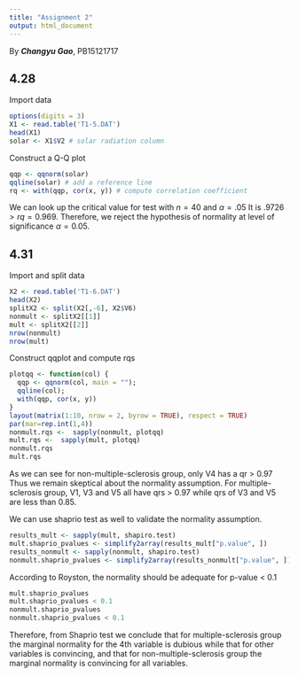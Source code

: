 ```yaml
---
title: "Assignment 2"
output: html_document
---
```


By ***Changyu Gao***, PB15121717

## 4.28

Import data
```r
options(digits = 3)
X1 <- read.table('T1-5.DAT')
head(X1)
solar <- X1$V2 # solar radiation column
```

Construct a Q-Q plot
```r
qqp <- qqnorm(solar)
qqline(solar) # add a reference line
rq <- with(qqp, cor(x, y)) # compute correlation coefficient
```

We can look up the critical value for test with $n = 40$ and $\alpha = .05$ It is $.9726 > rq=0.969$.
Therefore, we reject the hypothesis of normality at level of significance $\alpha = 0.05$.

## 4.31

Import and split data
```r
X2 <- read.table('T1-6.DAT')
head(X2)
splitX2 <- split(X2[,-6], X2$V6)
nonmult <- splitX2[[1]]
mult <- splitX2[[2]]
nrow(nonmult)
nrow(mult)
```

Construct qqplot and compute rqs
```r
plotqq <- function(col) {
  qqp <- qqnorm(col, main = "");
  qqline(col);
  with(qqp, cor(x, y))
}
layout(matrix(1:10, nrow = 2, byrow = TRUE), respect = TRUE)
par(mar=rep.int(1,4))
nonmult.rqs <-  sapply(nonmult, plotqq)
mult.rqs <-  sapply(mult, plotqq)
nonmult.rqs
mult.rqs
```
As we can see for non-multiple-sclerosis group, only V4 has a qr > 0.97 Thus we remain skeptical about the normality assumption.
For multiple-sclerosis group, V1, V3 and V5 all have qrs > 0.97 while qrs of V3 and V5 are less than 0.85.

We can use shaprio test as well to validate the normality assumption.
```r
results_mult <- sapply(mult, shapiro.test)
mult.shaprio_pvalues <- simplify2array(results_mult["p.value", ])
results_nonmult <- sapply(nonmult, shapiro.test)
nonmult.shaprio_pvalues <- simplify2array(results_nonmult["p.value", ])
```

According to Royston, the normality should be adequate for p-value < 0.1
```r
mult.shaprio_pvalues
mult.shaprio_pvalues < 0.1
nonmult.shaprio_pvalues
nonmult.shaprio_pvalues < 0.1
```

Therefore, from Shaprio test we conclude that for multiple-sclerosis group the marginal normality for the 4th variable is dubious while that for other variables is convincing, and that for non-multiple-sclerosis group the marginal normality is convincing for all variables.
